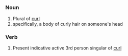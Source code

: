 =={{en}}==
===Noun===
# Plural of [[curl]]
# specifically, a body of curly hair on someone's head
===Verb===
# Present indicative active 3rd person singular of [[curl]]
